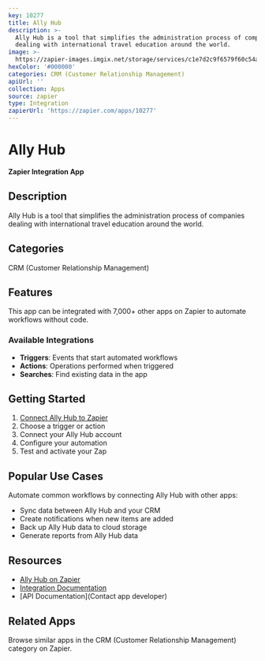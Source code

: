 ```yaml
---
key: 10277
title: Ally Hub
description: >-
  Ally Hub is a tool that simplifies the administration process of companies
  dealing with international travel education around the world.
image: >-
  https://zapier-images.imgix.net/storage/services/c1e7d2c9f6579f60c54a82763e875eb5.png?auto=format%2Ccompress&ixlib=python-3.0.0&q=50
hexColor: '#000000'
categories: CRM (Customer Relationship Management)
apiUrl: ''
collection: Apps
source: zapier
type: Integration
zapierUrl: 'https://zapier.com/apps/10277'
---
```

# Ally Hub

**Zapier Integration App**

## Description

Ally Hub is a tool that simplifies the administration process of companies dealing with international travel education around the world.

## Categories

CRM (Customer Relationship Management)

## Features

This app can be integrated with 7,000+ other apps on Zapier to automate workflows without code.

### Available Integrations

- **Triggers**: Events that start automated workflows
- **Actions**: Operations performed when triggered
- **Searches**: Find existing data in the app

## Getting Started

1. [Connect Ally Hub to Zapier](https://zapier.com/apps/10277)
2. Choose a trigger or action
3. Connect your Ally Hub account
4. Configure your automation
5. Test and activate your Zap

## Popular Use Cases

Automate common workflows by connecting Ally Hub with other apps:

- Sync data between Ally Hub and your CRM
- Create notifications when new items are added
- Back up Ally Hub data to cloud storage
- Generate reports from Ally Hub data

## Resources

- [Ally Hub on Zapier](https://zapier.com/apps/10277)
- [Integration Documentation](https://zapier.com/apps/10277/integrations)
- [API Documentation](Contact app developer)

## Related Apps

Browse similar apps in the CRM (Customer Relationship Management) category on Zapier.
